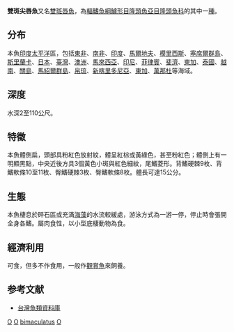 {{NoteTA
|G1=Toponym
}}
{{Speciesbox
| genus = Oxycheilinus
| species = bimaculatus
| image = Oxycheilinus bimaculatus.jpg
| status = LC
| status_system = iucn3.1
| authority = (Cuvier et Valenciennes, 1840)<ref name='id7783'>{{cite web| url =http://www.bioinfo.cn/db05/BjdwSpecies.php?action=view&id=7783| title =双斑唇鱼| work =《中国动物物种编目数据库》| publisher =中国科学院微生物研究所| author =中国科学院动物研究所| accessdate =2009-04-16| deadurl =yes| archiveurl =https://web.archive.org/web/20160305035052/http://www.bioinfo.cn/db05/BjdwSpecies.php?action=view&id=7783| archivedate =2016-03-05}}</ref>
| synonyms = *''Halichoeres fijiensis''<br /><small>Herre, 1935</small>
*''Halichoeres leparensisn''<br /><small>Bleeker, 1852</small>
*''Julis polyophthalmus''<br /><small>Bleeker, 1852</small>
*''Labrus argus''<br /><small>Bloch & Schneider, 1801</small>
*''Cheilinus bimaculatus''<br /><small> Valenciennes, 1840</small>
}}
'''雙斑尖唇魚'''又名[[雙斑唇魚|雙斑唇魚]]，為[[輻鰭魚綱|輻鰭魚綱]][[鱸形目|鱸形目]][[隆頭魚亞目|隆頭魚亞目]][[隆頭魚科|隆頭魚科]]的其中一[[種|種]]。

==分布==
本魚[[印度|印度]][[太平洋|太平洋]]區，包括[[東非|東非]]、[[南非|南非]]、[[印度|印度]]、[[馬爾地夫|馬爾地夫]]、[[模里西斯|模里西斯]]、[[塞席爾群島|塞席爾群島]]、[[斯里蘭卡|斯里蘭卡]]、[[日本|日本]]、[[臺灣|臺灣]]、[[澳洲|澳洲]]、[[馬來西亞|馬來西亞]]、[[印尼|印尼]]、[[菲律賓|菲律賓]]、[[斐濟|斐濟]]、[[東加|東加]]、[[泰國|泰國]]、[[越南|越南]]、[[關島|關島]]、[[馬紹爾群島|馬紹爾群島]]、[[帛琉|帛琉]]、[[新喀里多尼亞|新喀里多尼亞]]、[[東加|東加]]、[[萬那杜|萬那杜]]等海域。

==深度==
水深2至110公尺。

==特徵==
本魚體側扁，頭部具粉紅色放射紋，體呈紅棕或黃綠色，甚至粉紅色；體側上有一明顯黑點，中央近後方具3個黃色小斑與紅色細紋，尾鰭菱形。背鰭硬棘9枚、背鰭軟條10至11枚、臀鰭硬棘3枚、臀鰭軟條8枚。體長可達15公分。

==生態==
本魚棲息於碎石區或充滿[[海藻|海藻]]的水流較緩處，游泳方式為一游一停，停止時會張開全身各鰭。屬肉食性，以小型底棲動物為食。

==經濟利用== 
可食，但多不作食用，一般作[[觀賞魚|觀賞魚]]來飼養。

==参考文献==
{{reflist}}
*[http://fishdb.sinica.edu.tw/ 台灣魚類資料庫] {{Wayback|url=http://fishdb.sinica.edu.tw/ |date=20160304193340 }}
{{Taxonbar}}

[[Category:觀賞魚|O]]
[[Category:食用魚|O]]
[[Category:尖唇魚屬|bimaculatus]]
[[Category:1840年描述的魚類|O]]